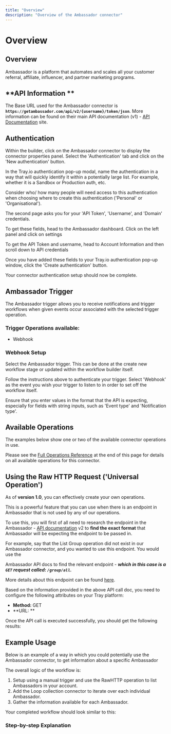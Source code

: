 ```yaml
---
title: "Overview"
description: "Overview of the Ambassador connector"
---
```


# Overview

## Overview

Ambassador is a platform that automates and scales all your customer referral, affiliate, influencer, and partner marketing programs.

## **API Information **

The Base URL used for the Ambassador connector is **`https://getambassador.com/api/v2/{username}/token/json`**. More information can be found on their main API documentation (v1) - [API Documentation](https://docs.getambassador.com/reference/) site.

## Authentication

Within the builder, click on the Ambassador connector to display the connector properties panel. Select the 'Authentication' tab and click on the 'New authentication' button.

In the Tray.io authentication pop-up modal, name the authentication in a way that will quickly identify it within a potentially large list. For example, whether it is a Sandbox or Production auth, etc.

Consider who/ how many people will need access to this authentication when choosing where to create this authentication ('Personal' or 'Organisational').

The second page asks you for your 'API Token', 'Username', and 'Domain' credentials.

To get these fields, head to the Ambassador dashboard. Click on the left panel and click on settings 

To get the API Token and username, head to Account Information and then scroll down to API credentials 

Once you have added these fields to your Tray.io authentication pop-up window, click the 'Create authentication' button. 

Your connector authentication setup should now be complete.

## Ambassador Trigger

The Ambassador trigger allows you to receive notifications and trigger workflows when given events occur associated with the selected trigger operation.

### Trigger Operations available:

- Webhook

### Webhook Setup

Select the Ambassador trigger. This can be done at the create new workflow stage or updated within the workflow builder itself.

Follow the instructions above to authenticate your trigger. Select 'Webhook' as the event you wish your trigger to listen to in order to set off the workflow itself.

Ensure that you enter values in the format that the API is expecting, especially for fields with string inputs, such as 'Event type' and 'Notification type'.

## Available Operations

The examples below show one or two of the available connector operations in use.

Please see the [Full Operations Reference](#operationsFull) at the end of this page for details on all available operations for this connector.

## Using the Raw HTTP Request ('Universal Operation')

As of **version 1.0**, you can effectively create your own operations.

This is a powerful feature that you can use when there is an endpoint in Ambassador that is not used by any of our operations.

To use this, you will first of all need to research the endpoint in the Ambassador - [API documentation](https://docs.getambassador.com/reference/) v2 to **find the exact format** that Ambassador will be expecting the endpoint to be passed in.

For example, say that the List Group operation did not exist in our Ambassador connector, and you wanted to use this endpoint. You would use the

Ambassador API docs to find the relevant endpoint - ***which in this case is a `GET` request called: `/group/all`.***

More details about this endpoint can be found [here](https://docs.getambassador.com/reference/groupall).

Based on the information provided in the above API call doc, you need to configure the following attributes on your Tray platform:

- **Method:** GET
- **URL: **

Once the API call is executed successfully,  you should get the following results:

## Example Usage

Below is an example of a way in which you could potentially use the Ambassador connector, to get information about a specific Ambassador

The overall logic of the workflow is:

1. Setup using a manual trigger and use the RawHTTP operation to list Ambassadors in your account.
2. Add the Loop collection connector to iterate over each individual Ambassador.
3. Gather the information available for each Ambassador.

Your completed workflow should look similar to this:

### Step-by-step Explanation
